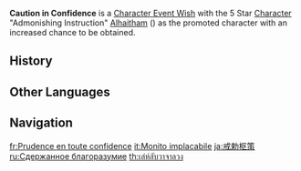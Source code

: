 {{Wish Series Infobox
|character = Alhaitham
|type      = Character Event Wishes
}}
'''Caution in Confidence''' is a [[Character Event Wish]] with the 5 Star [[Character]] "Admonishing Instruction" [[Alhaitham]] ({{Dendro}}) as the promoted character with an increased chance to be obtained.

==History==
{{Wish History Table|Caution in Confidence}}

==Other Languages==
{{Other Languages
|en      = Caution in Confidence
|zhs     = 敕诫枢谋
|zhs_rm  = Chìjiè Shūmóu
|zht     = 敕誡樞謀
|zht_rm  = Chìjiè Shūmóu
|zh_tl   = 
|ja      = 戒勅枢策
|ja_rm   = Kaichoku Suusaku{{Assumed}}
|ja_tl   = 
|ko      = 지략가의 경고
|ko_rm   = Jiryakga-ui Gyeonggo
|ko_tl   = A Clever Strategist's Warning
|es      = Confidencia exhortativa
|es_tl   = Exhortative Confidence
|fr      = Prudence en toute confidence
|fr_tl   = Caution in All Confidence
|ru      = Сдержанное благоразумие
|ru_tl   = Restrained Prudence
|th      = เล่ห์ลับวาจาลวง
|th_rm   = Le Lap Wacha Luang
|th_tl   = Deceitful and Fraudulent Speech
|vi      = Chìa Khóa Sắc Lệnh
|vi_tl   = 
|de      = Verhaltene Zuversicht
|de_tl   = Measured Confidence
|id      = Perintah dan Siasat
|id_tl   = Order and Strategy
|pt      = Estratégia Imperativa
|pt_tl   = 
|tr      = Stratejik Uyarı
|tr_tl   = 
|it      = Monito Implacabile
|it_tl   = Relentless Warning
}}

==Navigation==
{{Wish Navbox}}

[[fr:Prudence en toute confidence]]
[[it:Monito implacabile]]
[[ja:戒勅枢策]]
[[ru:Сдержанное благоразумие]]
[[th:เล่ห์ลับวาจาลวง]]